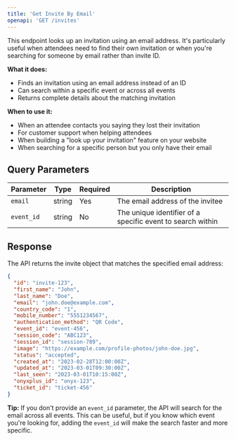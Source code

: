 ```yaml
---
title: 'Get Invite By Email'
openapi: 'GET /invites'
---
```


This endpoint looks up an invitation using an email address. It's particularly useful when attendees need to find their own invitation or when you're searching for someone by email rather than invite ID.

**What it does:**
- Finds an invitation using an email address instead of an ID
- Can search within a specific event or across all events
- Returns complete details about the matching invitation

**When to use it:**
- When an attendee contacts you saying they lost their invitation
- For customer support when helping attendees
- When building a "look up your invitation" feature on your website
- When searching for a specific person but you only have their email

## Query Parameters

| Parameter | Type | Required | Description |
|-----------|------|----------|-------------|
| `email` | string | Yes | The email address of the invitee |
| `event_id` | string | No | The unique identifier of a specific event to search within |

## Response

The API returns the invite object that matches the specified email address:

```json
{
  "id": "invite-123",
  "first_name": "John",
  "last_name": "Doe",
  "email": "john.doe@example.com",
  "country_code": "1",
  "mobile_number": "5551234567",
  "authentication_method": "QR Code",
  "event_id": "event-456",
  "session_code": "ABC123",
  "session_id": "session-789",
  "image": "https://example.com/profile-photos/john-doe.jpg",
  "status": "accepted",
  "created_at": "2023-02-28T12:00:00Z",
  "updated_at": "2023-03-01T09:30:00Z",
  "last_seen": "2023-03-01T10:15:00Z",
  "onyxplus_id": "onyx-123",
  "ticket_id": "ticket-456"
}
```

**Tip:** If you don't provide an `event_id` parameter, the API will search for the email across all events. This can be useful, but if you know which event you're looking for, adding the `event_id` will make the search faster and more specific. 